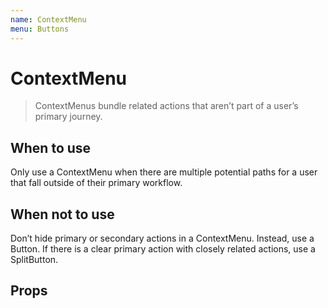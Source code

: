 ```yaml
---
name: ContextMenu
menu: Buttons
---
```



# ContextMenu

> ContextMenus bundle related actions that aren’t part of a user’s primary journey.

<Playground>
	<ContextMenu
		actions={[
			{
				text: 'Go to my dashboard'
			},
			{
				text: 'Notify my teammates'
			},
			{
				text: 'Log me out'
			}
		]}
		size="large"
	/>
</Playground>

## When to use

Only use a ContextMenu when there are multiple potential paths for a user that fall outside of their primary workflow.

## When not to use

Don’t hide primary or secondary actions in a ContextMenu. Instead, use a Button. If there is a clear primary action with closely related actions, use a SplitButton.

## Props

<Props of={ContextMenu} />
